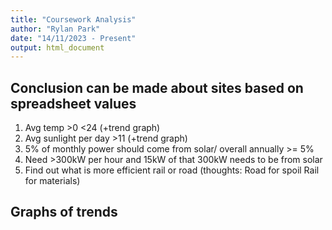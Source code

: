 ```yaml
---
title: "Coursework Analysis"
author: "Rylan Park"
date: "14/11/2023 - Present"
output: html_document
---
```


## Conclusion can be made about sites based on spreadsheet values

1. Avg temp >0 <24 (+trend graph)
2. Avg sunlight per day >11 (+trend graph)
3. 5% of monthly power should come from solar/ overall annually >= 5%
4. Need >300kW per hour and  15kW of that 300kW needs to be from solar
5. Find out what is more efficient rail or road (thoughts: Road for spoil Rail for materials)


## Graphs of trends